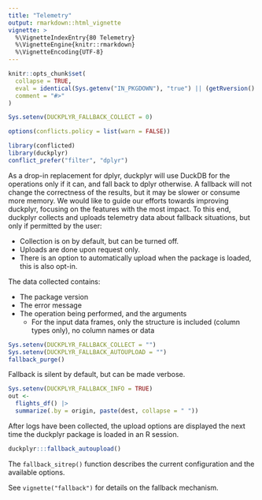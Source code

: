 ```yaml
---
title: "Telemetry"
output: rmarkdown::html_vignette
vignette: >
  %\VignetteIndexEntry{80 Telemetry}
  %\VignetteEngine{knitr::rmarkdown}
  %\VignetteEncoding{UTF-8}
---
```


```r
knitr::opts_chunk$set(
  collapse = TRUE,
  eval = identical(Sys.getenv("IN_PKGDOWN"), "true") || (getRversion() >= "4.1" && rlang::is_installed(c("conflicted", "nycflights13"))),
  comment = "#>"
)

Sys.setenv(DUCKPLYR_FALLBACK_COLLECT = 0)

options(conflicts.policy = list(warn = FALSE))
```

```r
library(conflicted)
library(duckplyr)
conflict_prefer("filter", "dplyr")
```

As a drop-in replacement for dplyr, duckplyr will use DuckDB for the operations only if it can, and fall back to dplyr otherwise.
A fallback will not change the correctness of the results, but it may be slower or consume more memory.
We would like to guide our efforts towards improving duckplyr, focusing on the features with the most impact.
To this end, duckplyr collects and uploads telemetry data about fallback situations, but only if permitted by the user:

- Collection is on by default, but can be turned off.
- Uploads are done upon request only.
- There is an option to automatically upload when the package is loaded, this is also opt-in.

The data collected contains:

- The package version
- The error message
- The operation being performed, and the arguments
    - For the input data frames, only the structure is included (column types only), no column names or data

```r
Sys.setenv(DUCKPLYR_FALLBACK_COLLECT = "")
Sys.setenv(DUCKPLYR_FALLBACK_AUTOUPLOAD = "")
fallback_purge()
```

Fallback is silent by default, but can be made verbose.

```r
Sys.setenv(DUCKPLYR_FALLBACK_INFO = TRUE)
out <-
  flights_df() |>
  summarize(.by = origin, paste(dest, collapse = " "))
```

After logs have been collected, the upload options are displayed the next time the duckplyr package is loaded in an R session.

```r
duckplyr:::fallback_autoupload()
```

The `fallback_sitrep()` function describes the current configuration and the available options.

See `vignette("fallback")` for details on the fallback mechanism.
